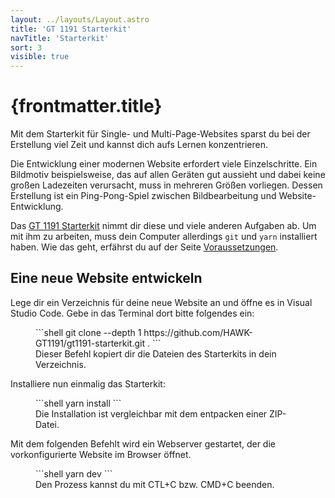 ```yaml
---
layout: ../layouts/Layout.astro
title: 'GT 1191 Starterkit'
navTitle: 'Starterkit'
sort: 3
visible: true
---
```



# {frontmatter.title}

<Lead>
  Mit dem Starterkit für Single- und Multi-Page-Websites sparst du bei der
  Erstellung viel Zeit und kannst dich aufs Lernen konzentrieren.
</Lead>

Die Entwicklung einer modernen Website erfordert viele Einzelschritte. Ein Bildmotiv beispielsweise, das auf allen Geräten gut aussieht und dabei keine großen Ladezeiten verursacht, muss in mehreren Größen vorliegen. Dessen Erstellung ist ein Ping-Pong-Spiel zwischen Bildbearbeitung und Website-Entwicklung.

Das [GT 1191 Starterkit](https://github.com/HAWK-GT1191/gt1191-starterkit) nimmt dir diese und viele anderen Aufgaben ab. Um mit ihm zu arbeiten, muss dein Computer allerdings `git` und `yarn` installiert haben. Wie das geht, erfährst du auf der Seite [Voraussetzungen](https://starterguide.dev/prerequisits).

## Eine neue Website entwickeln

Lege dir ein Verzeichnis für deine neue Website an und öffne es in Visual Studio Code. Gebe in das Terminal dort bitte folgendes ein:

<figure>
  ```shell
  git clone --depth 1
  https://github.com/HAWK-GT1191/gt1191-starterkit.git .
  ```

  <figcaption>
    Dieser Befehl kopiert dir die Dateien des Starterkits in dein Verzeichnis.
  </figcaption>
</figure>

Installiere nun einmalig das Starterkit:

<figure>
  ```shell
  yarn install
  ```

  <figcaption>
    Die Installation ist vergleichbar mit dem entpacken einer ZIP-Datei.
  </figcaption>
</figure>

Mit dem folgenden Befehlt wird ein Webserver gestartet, der die vorkonfigurierte Website im Browser öffnet.

<figure>
  ```shell
  yarn dev
  ```

  <figcaption>
    Den Prozess kannst du mit CTL+C bzw. CMD+C beenden.
  </figcaption>
</figure>
